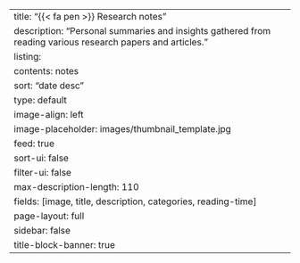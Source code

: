 ---
title: "{{< fa pen >}} Research notes"
description: "Personal summaries and insights gathered from reading various research papers and articles."
listing:
  contents: notes
  sort: "date desc"
  type: default
  image-align: left
  image-placeholder: images/thumbnail_template.jpg
  feed: true
  sort-ui: false
  filter-ui: false
  max-description-length: 110
  fields: [image, title, description, categories, reading-time]
page-layout: full
sidebar: false
title-block-banner: true
---
